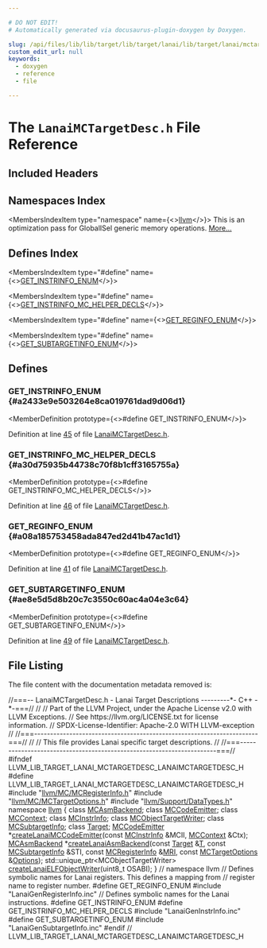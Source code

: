 ```yaml
---

# DO NOT EDIT!
# Automatically generated via docusaurus-plugin-doxygen by Doxygen.

slug: /api/files/lib/lib/target/lib/target/lanai/lib/target/lanai/mctargetdesc/lanaimctargetdesc-h
custom_edit_url: null
keywords:
  - doxygen
  - reference
  - file

---
```





# The `LanaiMCTargetDesc.h` File Reference

<DoxygenPage pluginConfig={pluginConfig}>



## Included Headers

<IncludesList>
<IncludesListItem
  filePath="llvm/MC/MCRegisterInfo.h"
  permalink="/docs/api/files/include/include/llvm/include/llvm/mc/mcregisterinfo-h"
  isLocal="true" />
<IncludesListItem
  filePath="llvm/MC/MCTargetOptions.h"
  permalink="/docs/api/files/include/include/llvm/include/llvm/mc/mctargetoptions-h"
  isLocal="true" />
<IncludesListItem
  filePath="llvm/Support/DataTypes.h"
  permalink="/docs/api/files/include/include/llvm/include/llvm/support/datatypes-h"
  isLocal="true" />
<IncludesListItem
  filePath="LanaiGenRegisterInfo.inc"
  permalink=""
  isLocal="true" />
<IncludesListItem
  filePath="LanaiGenInstrInfo.inc"
  permalink=""
  isLocal="true" />
<IncludesListItem
  filePath="LanaiGenSubtargetInfo.inc"
  permalink=""
  isLocal="true" />
</IncludesList>

## Namespaces Index

<MembersIndex>

<MembersIndexItem
  type="namespace"
  name={<><a href="/docs/api/namespaces/llvm">llvm</a></>}>
This is an optimization pass for GlobalISel generic memory operations. <a href="/docs/api/namespaces/llvm/#details">More...</a>
</MembersIndexItem>

</MembersIndex>

## Defines Index

<MembersIndex>

<MembersIndexItem
  type="#define"
  name={<><a href="#a2433e9e503264e8ca019761dad9d06d1">GET&#95;INSTRINFO&#95;ENUM</a></>}>
</MembersIndexItem>

<MembersIndexItem
  type="#define"
  name={<><a href="#a30d75935b44738c70f8b1cff3165755a">GET&#95;INSTRINFO&#95;MC&#95;HELPER&#95;DECLS</a></>}>
</MembersIndexItem>

<MembersIndexItem
  type="#define"
  name={<><a href="#a08a185753458ada847ed2d41b47ac1d1">GET&#95;REGINFO&#95;ENUM</a></>}>
</MembersIndexItem>

<MembersIndexItem
  type="#define"
  name={<><a href="#ae8e5d5d8b20c7c3550c60ac4a04e3c64">GET&#95;SUBTARGETINFO&#95;ENUM</a></>}>
</MembersIndexItem>

</MembersIndex>


<SectionDefinition>

## Defines

### GET&#95;INSTRINFO&#95;ENUM {#a2433e9e503264e8ca019761dad9d06d1}

<MemberDefinition
  prototype={<>#define GET&#95;INSTRINFO&#95;ENUM</>}>

Definition at line <a href="#l00045">45</a> of file <a href="/docs/api/files/lib/lib/target/lib/target/lanai/lib/target/lanai/mctargetdesc/lanaimctargetdesc-h">LanaiMCTargetDesc.h</a>.
</MemberDefinition>

### GET&#95;INSTRINFO&#95;MC&#95;HELPER&#95;DECLS {#a30d75935b44738c70f8b1cff3165755a}

<MemberDefinition
  prototype={<>#define GET&#95;INSTRINFO&#95;MC&#95;HELPER&#95;DECLS</>}>

Definition at line <a href="#l00046">46</a> of file <a href="/docs/api/files/lib/lib/target/lib/target/lanai/lib/target/lanai/mctargetdesc/lanaimctargetdesc-h">LanaiMCTargetDesc.h</a>.
</MemberDefinition>

### GET&#95;REGINFO&#95;ENUM {#a08a185753458ada847ed2d41b47ac1d1}

<MemberDefinition
  prototype={<>#define GET&#95;REGINFO&#95;ENUM</>}>

Definition at line <a href="#l00041">41</a> of file <a href="/docs/api/files/lib/lib/target/lib/target/lanai/lib/target/lanai/mctargetdesc/lanaimctargetdesc-h">LanaiMCTargetDesc.h</a>.
</MemberDefinition>

### GET&#95;SUBTARGETINFO&#95;ENUM {#ae8e5d5d8b20c7c3550c60ac4a04e3c64}

<MemberDefinition
  prototype={<>#define GET&#95;SUBTARGETINFO&#95;ENUM</>}>

Definition at line <a href="#l00049">49</a> of file <a href="/docs/api/files/lib/lib/target/lib/target/lanai/lib/target/lanai/mctargetdesc/lanaimctargetdesc-h">LanaiMCTargetDesc.h</a>.
</MemberDefinition>

</SectionDefinition>

## File Listing

The file content with the documentation metadata removed is:

<ProgramListing>

<Link id="l00001" /><CodeLine lineNumber="1"><span class="doxyHighlightComment">//===-- LanaiMCTargetDesc.h - Lanai Target Descriptions ---------&#42;- C++ -&#42;-===//</span></CodeLine>
<Link id="l00002" /><CodeLine lineNumber="2"><span class="doxyHighlightComment">//</span></CodeLine>
<Link id="l00003" /><CodeLine lineNumber="3"><span class="doxyHighlightComment">// Part of the LLVM Project, under the Apache License v2.0 with LLVM Exceptions.</span></CodeLine>
<Link id="l00004" /><CodeLine lineNumber="4"><span class="doxyHighlightComment">// See https://llvm.org/LICENSE.txt for license information.</span></CodeLine>
<Link id="l00005" /><CodeLine lineNumber="5"><span class="doxyHighlightComment">// SPDX-License-Identifier: Apache-2.0 WITH LLVM-exception</span></CodeLine>
<Link id="l00006" /><CodeLine lineNumber="6"><span class="doxyHighlightComment">//</span></CodeLine>
<Link id="l00007" /><CodeLine lineNumber="7"><span class="doxyHighlightComment">//===----------------------------------------------------------------------===//</span></CodeLine>
<Link id="l00008" /><CodeLine lineNumber="8"><span class="doxyHighlightComment">//</span></CodeLine>
<Link id="l00009" /><CodeLine lineNumber="9"><span class="doxyHighlightComment">// This file provides Lanai specific target descriptions.</span></CodeLine>
<Link id="l00010" /><CodeLine lineNumber="10"><span class="doxyHighlightComment">//</span></CodeLine>
<Link id="l00011" /><CodeLine lineNumber="11"><span class="doxyHighlightComment">//===----------------------------------------------------------------------===//</span></CodeLine>
<Link id="l00012" /><CodeLine lineNumber="12"></CodeLine>
<Link id="l00013" /><CodeLine lineNumber="13"><span class="doxyHighlightPreprocessor">#ifndef LLVM&#95;LIB&#95;TARGET&#95;LANAI&#95;MCTARGETDESC&#95;LANAIMCTARGETDESC&#95;H</span></CodeLine>
<Link id="l00014" /><CodeLine lineNumber="14"><span class="doxyHighlightPreprocessor">#define LLVM&#95;LIB&#95;TARGET&#95;LANAI&#95;MCTARGETDESC&#95;LANAIMCTARGETDESC&#95;H</span></CodeLine>
<Link id="l00015" /><CodeLine lineNumber="15"></CodeLine>
<Link id="l00016" /><CodeLine lineNumber="16"><span class="doxyHighlightPreprocessor">#include &quot;<a href="/docs/api/files/include/include/llvm/include/llvm/mc/mcregisterinfo-h">llvm/MC/MCRegisterInfo.h</a>&quot;</span></CodeLine>
<Link id="l00017" /><CodeLine lineNumber="17"><span class="doxyHighlightPreprocessor">#include &quot;<a href="/docs/api/files/include/include/llvm/include/llvm/mc/mctargetoptions-h">llvm/MC/MCTargetOptions.h</a>&quot;</span></CodeLine>
<Link id="l00018" /><CodeLine lineNumber="18"><span class="doxyHighlightPreprocessor">#include &quot;<a href="/docs/api/files/include/include/llvm/include/llvm/support/datatypes-h">llvm/Support/DataTypes.h</a>&quot;</span></CodeLine>
<Link id="l00019" /><CodeLine lineNumber="19"></CodeLine>
<Link id="l00020" /><CodeLine lineNumber="20"><span class="doxyHighlightKeyword">namespace </span><span class="doxyHighlight"><a href="/docs/api/namespaces/llvm">llvm</a> &#123;</span></CodeLine>
<Link id="l00021" /><CodeLine lineNumber="21"><span class="doxyHighlightKeyword">class </span><span class="doxyHighlight"><a href="/docs/api/classes/llvm/mcasmbackend">MCAsmBackend</a>;</span></CodeLine>
<Link id="l00022" /><CodeLine lineNumber="22"><span class="doxyHighlightKeyword">class </span><span class="doxyHighlight"><a href="/docs/api/classes/llvm/mccodeemitter">MCCodeEmitter</a>;</span></CodeLine>
<Link id="l00023" /><CodeLine lineNumber="23"><span class="doxyHighlightKeyword">class </span><span class="doxyHighlight"><a href="/docs/api/classes/llvm/mccontext">MCContext</a>;</span></CodeLine>
<Link id="l00024" /><CodeLine lineNumber="24"><span class="doxyHighlightKeyword">class </span><span class="doxyHighlight"><a href="/docs/api/classes/llvm/mcinstrinfo">MCInstrInfo</a>;</span></CodeLine>
<Link id="l00025" /><CodeLine lineNumber="25"><span class="doxyHighlightKeyword">class </span><span class="doxyHighlight"><a href="/docs/api/classes/llvm/mcobjecttargetwriter">MCObjectTargetWriter</a>;</span></CodeLine>
<Link id="l00026" /><CodeLine lineNumber="26"><span class="doxyHighlightKeyword">class </span><span class="doxyHighlight"><a href="/docs/api/classes/llvm/mcsubtargetinfo">MCSubtargetInfo</a>;</span></CodeLine>
<Link id="l00027" /><CodeLine lineNumber="27"><span class="doxyHighlightKeyword">class </span><span class="doxyHighlight"><a href="/docs/api/classes/llvm/target">Target</a>;</span></CodeLine>
<Link id="l00028" /><CodeLine lineNumber="28"></CodeLine>
<Link id="l00029" /><CodeLine lineNumber="29"><span class="doxyHighlight"><a href="/docs/api/classes/llvm/mccodeemitter">MCCodeEmitter</a> &#42;<a href="/docs/api/namespaces/llvm/#a259a77628603402e87b993706723bfd0">createLanaiMCCodeEmitter</a>(</span><span class="doxyHighlightKeyword">const</span><span class="doxyHighlight"> <a href="/docs/api/classes/llvm/mcinstrinfo">MCInstrInfo</a> &amp;MCII,</span></CodeLine>
<Link id="l00030" /><CodeLine lineNumber="30"><span class="doxyHighlight">                                        <a href="/docs/api/classes/llvm/mccontext">MCContext</a> &amp;Ctx);</span></CodeLine>
<Link id="l00031" /><CodeLine lineNumber="31"></CodeLine>
<Link id="l00032" /><CodeLine lineNumber="32"><span class="doxyHighlight"><a href="/docs/api/classes/llvm/mcasmbackend">MCAsmBackend</a> &#42;<a href="/docs/api/namespaces/llvm/#a74ddabf619ec8214e788b4259c7e419e">createLanaiAsmBackend</a>(</span><span class="doxyHighlightKeyword">const</span><span class="doxyHighlight"> <a href="/docs/api/classes/llvm/target">Target</a> &amp;<a href="/docs/api/files/lib/lib/target/lib/target/mips/mips16isellowering-cpp/#a0acb682b8260ab1c60b918599864e2e5">T</a>, </span><span class="doxyHighlightKeyword">const</span><span class="doxyHighlight"> <a href="/docs/api/classes/llvm/mcsubtargetinfo">MCSubtargetInfo</a> &amp;STI,</span></CodeLine>
<Link id="l00033" /><CodeLine lineNumber="33"><span class="doxyHighlight">                                    </span><span class="doxyHighlightKeyword">const</span><span class="doxyHighlight"> <a href="/docs/api/classes/llvm/mcregisterinfo">MCRegisterInfo</a> &amp;<a href="/docs/api/files/lib/lib/target/lib/target/aarch64/aarch64advsimdscalarpass-cpp/#aacd2ab195054a3e6a74bfbb9d5d571c8">MRI</a>,</span></CodeLine>
<Link id="l00034" /><CodeLine lineNumber="34"><span class="doxyHighlight">                                    </span><span class="doxyHighlightKeyword">const</span><span class="doxyHighlight"> <a href="/docs/api/classes/llvm/mctargetoptions">MCTargetOptions</a> &amp;<a href="/docs/api/files/lib/lib/debuginfo/lib/debuginfo/logicalview/lib/debuginfo/logicalview/core/lvoptions-cpp/#ab4088b7a11f3cbc38ac16a6e9c72494e">Options</a>);</span></CodeLine>
<Link id="l00035" /><CodeLine lineNumber="35"></CodeLine>
<Link id="l00036" /><CodeLine lineNumber="36"><span class="doxyHighlight">std::unique&#95;ptr&lt;MCObjectTargetWriter&gt; <a href="/docs/api/namespaces/llvm/#ab41b289398591b9a9d1fa46cf4c835dd">createLanaiELFObjectWriter</a>(uint8&#95;t OSABI);</span></CodeLine>
<Link id="l00037" /><CodeLine lineNumber="37"><span class="doxyHighlight">&#125; </span><span class="doxyHighlightComment">// namespace llvm</span></CodeLine>
<Link id="l00038" /><CodeLine lineNumber="38"></CodeLine>
<Link id="l00039" /><CodeLine lineNumber="39"><span class="doxyHighlightComment">// Defines symbolic names for Lanai registers.  This defines a mapping from</span></CodeLine>
<Link id="l00040" /><CodeLine lineNumber="40"><span class="doxyHighlightComment">// register name to register number.</span></CodeLine>
<Link id="l00041" /><CodeLine lineNumber="41" lineLink="#a08a185753458ada847ed2d41b47ac1d1"><span class="doxyHighlightPreprocessor">#define GET&#95;REGINFO&#95;ENUM</span></CodeLine>
<Link id="l00042" /><CodeLine lineNumber="42"><span class="doxyHighlightPreprocessor">#include &quot;LanaiGenRegisterInfo.inc&quot;</span></CodeLine>
<Link id="l00043" /><CodeLine lineNumber="43"></CodeLine>
<Link id="l00044" /><CodeLine lineNumber="44"><span class="doxyHighlightComment">// Defines symbolic names for the Lanai instructions.</span></CodeLine>
<Link id="l00045" /><CodeLine lineNumber="45" lineLink="#a2433e9e503264e8ca019761dad9d06d1"><span class="doxyHighlightPreprocessor">#define GET&#95;INSTRINFO&#95;ENUM</span></CodeLine>
<Link id="l00046" /><CodeLine lineNumber="46" lineLink="#a30d75935b44738c70f8b1cff3165755a"><span class="doxyHighlightPreprocessor">#define GET&#95;INSTRINFO&#95;MC&#95;HELPER&#95;DECLS</span></CodeLine>
<Link id="l00047" /><CodeLine lineNumber="47"><span class="doxyHighlightPreprocessor">#include &quot;LanaiGenInstrInfo.inc&quot;</span></CodeLine>
<Link id="l00048" /><CodeLine lineNumber="48"></CodeLine>
<Link id="l00049" /><CodeLine lineNumber="49" lineLink="#ae8e5d5d8b20c7c3550c60ac4a04e3c64"><span class="doxyHighlightPreprocessor">#define GET&#95;SUBTARGETINFO&#95;ENUM</span></CodeLine>
<Link id="l00050" /><CodeLine lineNumber="50"><span class="doxyHighlightPreprocessor">#include &quot;LanaiGenSubtargetInfo.inc&quot;</span></CodeLine>
<Link id="l00051" /><CodeLine lineNumber="51"></CodeLine>
<Link id="l00052" /><CodeLine lineNumber="52"><span class="doxyHighlightPreprocessor">#endif </span><span class="doxyHighlightComment">// LLVM&#95;LIB&#95;TARGET&#95;LANAI&#95;MCTARGETDESC&#95;LANAIMCTARGETDESC&#95;H</span></CodeLine>

</ProgramListing>


</DoxygenPage>
